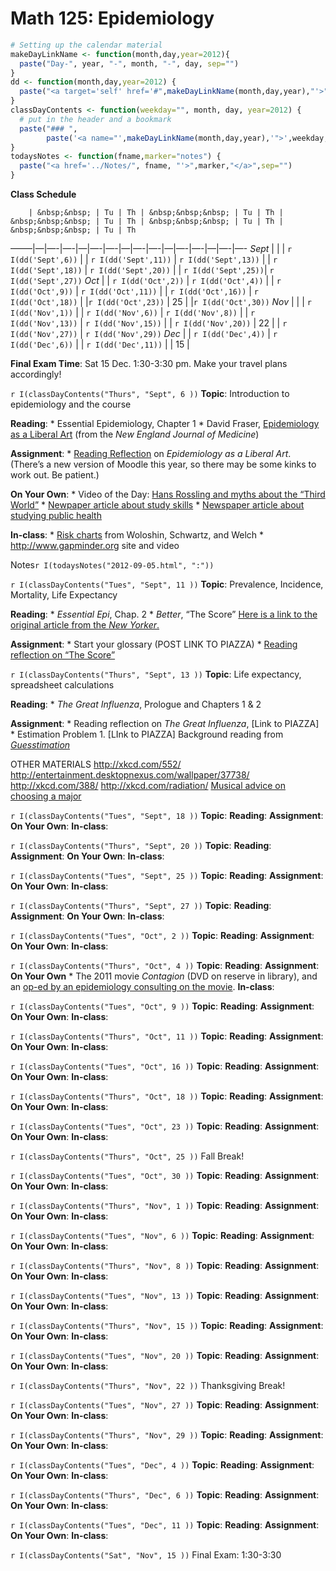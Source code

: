 Math 125: Epidemiology
====================

``` r
# Setting up the calendar material
makeDayLinkName <- function(month,day,year=2012){
  paste("Day-", year, "-", month, "-", day, sep="")
}
dd <- function(month,day,year=2012) {
  paste("<a target='self' href='#",makeDayLinkName(month,day,year),"'>",day,"</a>",sep="")
}
classDayContents <- function(weekday="", month, day, year=2012) {
  # put in the header and a bookmark
  paste("### ", 
        paste('<a name="',makeDayLinkName(month,day,year),'">',weekday," ", day," ", month,"</a>",sep=""))
}
todaysNotes <- function(fname,marker="notes") {
  paste("<a href='../Notes/", fname, "'>",marker,"</a>",sep="")
}
```
**Class Schedule**

        | &nbsp;&nbsp; | Tu | Th | &nbsp;&nbsp;&nbsp; | Tu | Th | &nbsp;&nbsp;&nbsp; | Tu | Th | &nbsp;&nbsp;&nbsp; | Tu | Th | &nbsp;&nbsp;&nbsp; | Tu | Th 
--------|---|----|----|---|----|----|---|----|----|---|----|----|---|----|----
*Sept*  |   |    | `r I(dd('Sept',6))` |  | `r I(dd('Sept',11))` | `r I(dd('Sept',13))` |  | `r I(dd('Sept',18))` | `r I(dd('Sept',20))` |  | `r I(dd('Sept',25))`| `r I(dd('Sept',27))` 
*Oct*   |   | `r I(dd('Oct',2))` | `r I(dd('Oct',4))` | | `r I(dd('Oct',9))` | `r I(dd('Oct',11))` | | `r I(dd('Oct',16))` | `r I(dd('Oct',18))` | |`r I(dd('Oct',23))` | 25 | |`r I(dd('Oct',30))` 
*Nov*   |   |  | `r I(dd('Nov',1))` | | `r I(dd('Nov',6))` | `r I(dd('Nov',8))` | | `r I(dd('Nov',13))` | `r I(dd('Nov',15))` | | `r I(dd('Nov',20))` | 22 | | `r I(dd('Nov',27))` | `r I(dd('Nov',29))`
*Dec*   |   | `r I(dd('Dec',4))` | `r I(dd('Dec',6))` | | `r I(dd('Dec',11))` |  | 15 |

**Final Exam Time**: Sat 15 Dec. 1:30-3:30 pm.  Make your travel plans accordingly!


`r I(classDayContents("Thurs", "Sept", 6 ))`
**Topic**: Introduction to epidemiology and the course

**Reading**: 
* Essential Epidemiology, Chapter 1
* David Fraser, [Epidemiology as a Liberal Art](http://media.collegeboard.com/digitalServices/pdf/yes/Epidemiology-As-A-Liberal-Art_David-Fraser_NEJM.pdf) (from the *New England Journal of Medicine*)

**Assignment**: 
* [Reading Reflection](https://moodle.macalester.edu/mod/assign/view.php?id=13654) on *Epidemiology as a Liberal Art*.  (There's a new version of Moodle this year, so there may be some kinks to work out.  Be patient.) 

**On Your Own**:
* Video of the Day: [Hans Rossling and myths about the "Third World"](http://www.gapminder.org/videos/ted-talks/hans-rosling-ted-2006-debunking-myths-about-the-third-world/)
* [Newpaper article about study skills](http://www.nytimes.com/2010/09/07/health/views/07mind.html?hp)
* [Newspaper article about studying public health](http://www.washingtonpost.com/wp-dyn/content/article/2008/09/18/AR2008091804145.html?hpid=topnews)

**In-class**:
* [Risk charts](http://dl.dropbox.com/u/5098197/Epidemiology/799.pdf) from Woloshin, Schwartz, and Welch
* <http://www.gapminder.org> site and video

Notes`r I(todaysNotes("2012-09-05.html", ":"))`

`r I(classDayContents("Tues", "Sept", 11 ))`
**Topic**: Prevalence, Incidence, Mortality, Life Expectancy

**Reading**: 
* *Essential Epi*, Chap. 2
* *Better*, "The Score" [Here is a link to the original article from the *New Yorker*.](http://www.newyorker.com/archive/2006/10/09/061009fa_fact?currentPage=1)

**Assignment**: 
* Start your glossary (POST LINK TO PIAZZA)
* [Reading reflection on "The Score"](https://moodle.macalester.edu/mod/assign/view.php?id=13652)


`r I(classDayContents("Thurs", "Sept", 13 ))`
**Topic**: Life expectancy, spreadsheet calculations

**Reading**: 
* *The Great Influenza*, Prologue and Chapters 1 & 2

**Assignment**: 
* Reading reflection on *The Great Influenza*, [Link to PIAZZA]
* Estimation Problem 1. [LInk to PIAZZA] Background reading from [*Guesstimation*](https://moodle.macalester.edu/mod/resource/view.php?id=10350)

OTHER MATERIALS
<http://xkcd.com/552/> <http://entertainment.desktopnexus.com/wallpaper/37738/> <http://xkcd.com/388/> <http://xkcd.com/radiation/>
[Musical advice on choosing a major](http://www.youtube.com/watch?v=pRexBMPeRTo&feature=player_embedded)

`r I(classDayContents("Tues", "Sept", 18 ))`
**Topic**: 
**Reading**: 
**Assignment**: 
**On Your Own**:
**In-class**:

`r I(classDayContents("Thurs", "Sept", 20 ))`
**Topic**: 
**Reading**: 
**Assignment**: 
**On Your Own**:
**In-class**:


`r I(classDayContents("Tues", "Sept", 25 ))`
**Topic**: 
**Reading**: 
**Assignment**: 
**On Your Own**:
**In-class**:

`r I(classDayContents("Thurs", "Sept", 27 ))`
**Topic**: 
**Reading**: 
**Assignment**: 
**On Your Own**:
**In-class**:

`r I(classDayContents("Tues", "Oct", 2 ))`
**Topic**: 
**Reading**: 
**Assignment**: 
**On Your Own**:
**In-class**:

`r I(classDayContents("Thurs", "Oct", 4 ))`
**Topic**: 
**Reading**: 
**Assignment**: 
**On Your Own**
* The 2011 movie *Contagion* (DVD on reserve in library), and an [op-ed by an epidemiology consulting on the movie](http://www.nytimes.com/2011/09/12/opinion/the-real-threat-of-contagion.html?src=me&ref=general).
**In-class**:

`r I(classDayContents("Tues", "Oct", 9 ))`
**Topic**: 
**Reading**: 
**Assignment**: 
**On Your Own**:
**In-class**:

`r I(classDayContents("Thurs", "Oct", 11 ))`
**Topic**: 
**Reading**: 
**Assignment**: 
**On Your Own**:
**In-class**:

`r I(classDayContents("Tues", "Oct", 16 ))`
**Topic**: 
**Reading**: 
**Assignment**: 
**On Your Own**:
**In-class**:

`r I(classDayContents("Thurs", "Oct", 18 ))`
**Topic**: 
**Reading**: 
**Assignment**: 
**On Your Own**:
**In-class**:

`r I(classDayContents("Tues", "Oct", 23 ))`
**Topic**: 
**Reading**: 
**Assignment**: 
**On Your Own**:
**In-class**:

`r I(classDayContents("Thurs", "Oct", 25 ))`
Fall Break!

`r I(classDayContents("Tues", "Oct", 30 ))`
**Topic**: 
**Reading**: 
**Assignment**: 
**On Your Own**:
**In-class**:

`r I(classDayContents("Thurs", "Nov", 1 ))`
**Topic**: 
**Reading**: 
**Assignment**: 
**On Your Own**:
**In-class**:

`r I(classDayContents("Tues", "Nov", 6 ))`
**Topic**: 
**Reading**: 
**Assignment**: 
**On Your Own**:
**In-class**:


`r I(classDayContents("Thurs", "Nov", 8 ))`
**Topic**: 
**Reading**: 
**Assignment**: 
**On Your Own**:
**In-class**:


`r I(classDayContents("Tues", "Nov", 13 ))`
**Topic**: 
**Reading**: 
**Assignment**: 
**On Your Own**:
**In-class**:


`r I(classDayContents("Thurs", "Nov", 15 ))`
**Topic**: 
**Reading**: 
**Assignment**: 
**On Your Own**:
**In-class**:

`r I(classDayContents("Tues", "Nov", 20 ))`
**Topic**: 
**Reading**: 
**Assignment**: 
**On Your Own**:
**In-class**:


`r I(classDayContents("Thurs", "Nov", 22 ))`
Thanksgiving Break!



`r I(classDayContents("Tues", "Nov", 27 ))`
**Topic**: 
**Reading**: 
**Assignment**: 
**On Your Own**:
**In-class**:


`r I(classDayContents("Thurs", "Nov", 29 ))`
**Topic**: 
**Reading**: 
**Assignment**: 
**On Your Own**:
**In-class**:


`r I(classDayContents("Tues", "Dec", 4 ))`
**Topic**: 
**Reading**: 
**Assignment**: 
**On Your Own**:
**In-class**:


`r I(classDayContents("Thurs", "Dec", 6 ))`
**Topic**: 
**Reading**: 
**Assignment**: 
**On Your Own**:
**In-class**:


`r I(classDayContents("Tues", "Dec", 11 ))`
**Topic**: 
**Reading**: 
**Assignment**: 
**On Your Own**:
**In-class**:


`r I(classDayContents("Sat", "Nov", 15 ))`
Final Exam: 1:30-3:30
